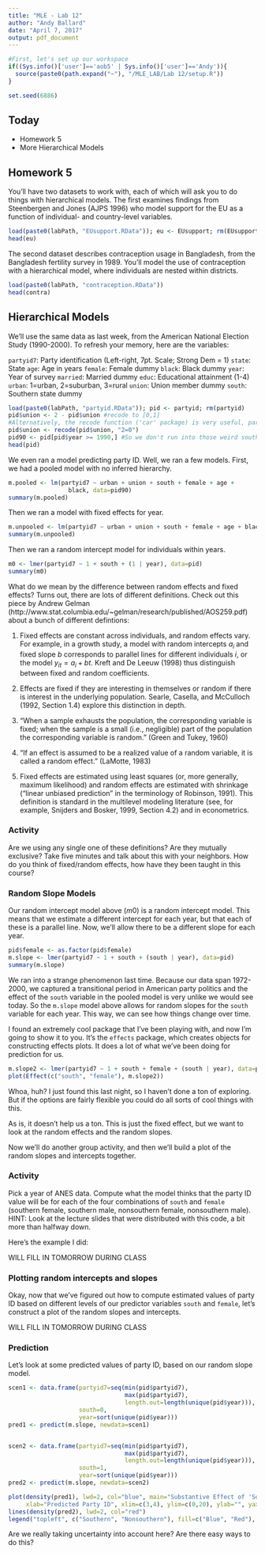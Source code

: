 ```yaml
---
title: "MLE - Lab 12"
author: "Andy Ballard"
date: "April 7, 2017"
output: pdf_document
---
```



```r
#First, let's set up our workspace
if((Sys.info()['user']=='aob5' | Sys.info()['user']=='Andy')){
  source(paste0(path.expand("~"), "/MLE_LAB/Lab 12/setup.R"))
}

set.seed(6886)
```

## Today

* Homework 5
* More Hierarchical Models



## Homework 5

You'll have two datasets to work with, each of which will ask you to do things with hierarchical models. The first examines findings from Steenbergen and Jones (AJPS 1996) who model support for the EU as a function of individual- and country-level variables. 

```r
load(paste0(labPath, "EUsupport.RData")); eu <- EUsupport; rm(EUsupport)
head(eu)

```

The second dataset describes contraception usage in Bangladesh, from the Bangladesh fertility survey in 1989. You'll model the use of contraception with a hierarchical model, where individuals are nested within districts. 

```r
load(paste0(labPath, "contraception.RData"))
head(contra)
```


## Hierarchical Models

We'll use the same data as last week, from the American National Election Study (1990-2000). To refresh your memory, here are the variables:

`partyid7`: Party identification (Left-right, 7pt. Scale; Strong Dem = 1) 
`state`: State 
`age`: Age in years 
`female`: Female dummy 
`black`: Black dummy 
`year`: Year of survey 
`married`: Married dummy 
`educ`: Educational attainment (1-4) 
`urban`: 1=urban, 2=suburban, 3=rural
`union`: Union member dummy
`south`: Southern state dummy

```r
load(paste0(labPath, "partyid.RData")); pid <- partyid; rm(partyid)
pid$union <- 2 - pid$union #recode to [0,1]
#Alternatively, the recode function ('car' package) is very useful, particularly for more complicated variables
pid$union <- recode(pid$union, "2=0")
pid90 <- pid[pid$year >= 1990,] #So we don't run into those weird southern Dems from the 1970s
head(pid)

```


We even ran a model predicting party ID. Well, we ran a few models. First, we had a pooled model with no inferred hierarchy.

```r
m.pooled <- lm(partyid7 ~ urban + union + south + female + age + 
                 black, data=pid90)
summary(m.pooled)
```

Then we ran a model with fixed effects for year.

```r
m.unpooled <- lm(partyid7 ~ urban + union + south + female + age + black + factor(year) - 1, data=pid90)
summary(m.unpooled)
```

Then we ran a random intercept model for individuals within years. 

```r
m0 <- lmer(partyid7 ~ 1 + south + (1 | year), data=pid)
summary(m0)
```

What do we mean by the difference between random effects and fixed effects? Turns out, there are lots of different definitions. Check out this piece by Andrew Gelman (http://www.stat.columbia.edu/~gelman/research/published/AOS259.pdf) about a bunch of different defintions:

1. Fixed effects are constant across individuals, and random effects vary. For example, in a growth study, a model with random intercepts $a_i$ and fixed slope $b$ corresponds to parallel lines for different individuals $i$, or the model $y_{it}=a_i+bt$. Kreft and De Leeuw (1998) thus distinguish between fixed and random coefficients.

2. Effects are fixed if they are interesting in themselves or random if there is interest in the underlying population. Searle, Casella, and McCulloch (1992, Section 1.4) explore this distinction in depth.

3. "When a sample exhausts the population, the corresponding variable is fixed; when the sample is a small (i.e., negligible) part of the population the corresponding variable is random." (Green and Tukey, 1960)

4. "If an effect is assumed to be a realized value of a random variable, it is called a random effect." (LaMotte, 1983)

5. Fixed effects are estimated using least squares (or, more generally, maximum likelihood) and random effects are estimated with shrinkage ("linear unbiased prediction" in the terminology of Robinson, 1991). This definition is standard in the multilevel modeling literature (see, for example, Snijders and Bosker, 1999, Section 4.2) and in econometrics.


### Activity

Are we using any single one of these definitions? Are they mutually exclusive? Take five minutes and talk about this with your neighbors. How do you think of fixed/random effects, how have they been taught in this course?



### Random Slope Models

Our random intercept model above ($m0$) is a random intercept model. This means that we estimate a different intercept for each year, but that each of these is a parallel line. Now, we'll allow there to be a different slope for each year. 

```r
pid$female <- as.factor(pid$female)
m.slope <- lmer(partyid7 ~ 1 + south + (south | year), data=pid)
summary(m.slope)
```

We ran into a strange phenomenon last time. Because our data span 1972-2000, we captured a transitional period in American party politics and the effect of the `south` variable in the pooled model is very unlike we would see today. So the `m.slope` model above allows for random slopes for the `south` variable for each year. This way, we can see how things change over time.

I found an extremely cool package that I've been playing with, and now I'm going to show it to you. It's the `effects` package, which creates objects for constructing effects plots. It does a lot of what we've been doing for prediction for us.

```r
m.slope2 <- lmer(partyid7 ~ 1 + south + female + (south | year), data=pid)
plot(Effect(c("south", "female"), m.slope2))
```

Whoa, huh? I just found this last night, so I haven't done a ton of exploring. But if the options are fairly flexible you could do all sorts of cool things with this.

As is, it doesn't help us a ton. This is just the fixed effect, but we want to look at the random effects and the random slopes. 

Now we'll do another group activity, and then we'll build a plot of the random slopes and intercepts together. 

### Activity

Pick a year of ANES data. Compute what the model thinks that the party ID value will be for each of the four combinations of `south` and `female` (southern female, southern male, nonsouthern female, nonsouthern male). HINT: Look at the lecture slides that were distributed with this code, a bit more than halfway down. 


Here's the example I did:

WILL FILL IN TOMORROW DURING CLASS


### Plotting random intercepts and slopes

Okay, now that we've figured out how to compute estimated values of party ID based on different levels of our predictor variables `south` and `female`, let's construct a plot of the random slopes and intercepts. 


WILL FILL IN TOMORROW DURING CLASS



### Prediction

Let's look at some predicted values of party ID, based on our random slope model. 

```r
scen1 <- data.frame(partyid7=seq(min(pid$partyid7), 
                                 max(pid$partyid7), 
                                 length.out=length(unique(pid$year))),
                    south=0, 
                    year=sort(unique(pid$year)))
pred1 <- predict(m.slope, newdata=scen1)


scen2 <- data.frame(partyid7=seq(min(pid$partyid7), 
                                 max(pid$partyid7), 
                                 length.out=length(unique(pid$year))),
                    south=1, 
                    year=sort(unique(pid$year)))
pred2 <- predict(m.slope, newdata=scen2)

plot(density(pred1), lwd=2, col="blue", main="Substantive Effect of 'Southern'", 
     xlab="Predicted Party ID", xlim=c(3,4), ylim=c(0,20), ylab="", yaxt="n")
lines(density(pred2), lwd=2, col="red")
legend("topleft", c("Southern", "Nonsouthern"), fill=c("Blue", "Red"), bty="n")
```


Are we really taking uncertainty into account here? Are there easy ways to do this?


